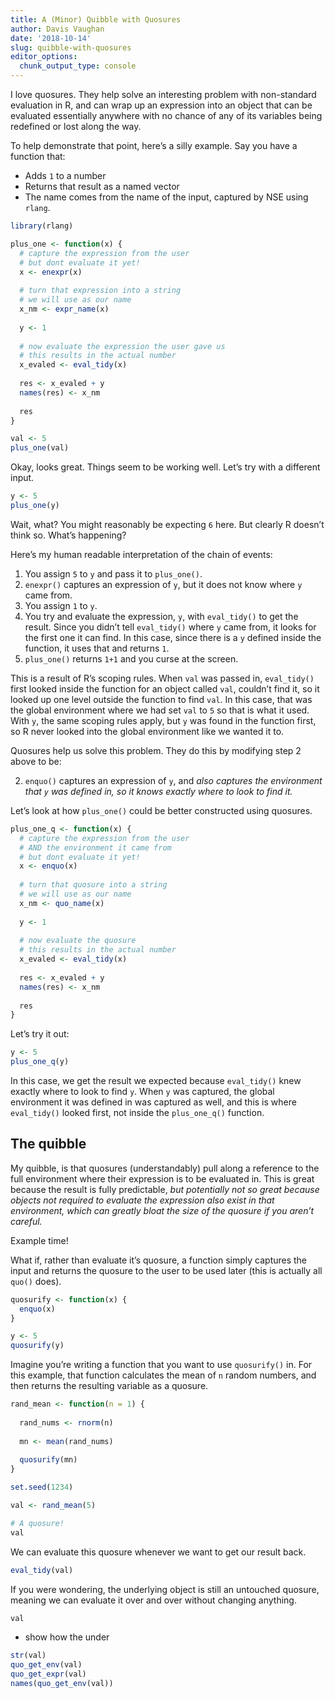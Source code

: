 ```yaml
---
title: A (Minor) Quibble with Quosures
author: Davis Vaughan
date: '2018-10-14'
slug: quibble-with-quosures
editor_options: 
  chunk_output_type: console
---
```


I love quosures. They help solve an interesting problem with non-standard
evaluation in R, and can wrap up an expression into an object that can be
evaluated essentially anywhere with no chance of any of its variables being
redefined or lost along the way.

To help demonstrate that point, here's a silly example. Say you have a function that:

* Adds `1` to a number
* Returns that result as a named vector
* The name comes from the name of the input, captured by NSE using `rlang`.

```r
library(rlang)
```

```r
plus_one <- function(x) {
  # capture the expression from the user
  # but dont evaluate it yet!
  x <- enexpr(x)
  
  # turn that expression into a string 
  # we will use as our name
  x_nm <- expr_name(x)
  
  y <- 1
  
  # now evaluate the expression the user gave us
  # this results in the actual number
  x_evaled <- eval_tidy(x)
  
  res <- x_evaled + y
  names(res) <- x_nm
  
  res
}
```

```r
val <- 5
plus_one(val)
```

Okay, looks great. Things seem to be working well. Let's try with a different
input.

```r
y <- 5
plus_one(y)
```

Wait, what? You might reasonably be expecting `6` here. But clearly R doesn't
think so. What's happening?

Here's my human readable interpretation of the chain of events:

1) You assign `5` to `y` and pass it to `plus_one()`.
2) `enexpr()` captures an expression of `y`, but it does not know where
`y` came from.
3) You assign `1` to `y`.
4) You try and evaluate the expression, `y`, with `eval_tidy()` to get the result.
Since you didn't tell `eval_tidy()` where `y` came from, it looks for the first one it can 
find. In this case, since there is a `y` defined inside the function, it uses
that and returns `1`.
5) `plus_one()` returns `1+1` and you curse at the screen.

This is a result of R's scoping rules. When `val` was passed in, `eval_tidy()`
first looked inside the function for an object called `val`, couldn't find it,
so it looked up one level outside the function to find `val`. In this case,
that was the global environment where we had set `val` to `5` so that is what
it used. With `y`, the same scoping rules apply, but `y` was found in
the function first, so R never looked into the global environment like we wanted
it to.

Quosures help us solve this problem. They do this by modifying step 2 above to
be:

2) `enquo()` captures an expression of `y`, and _also captures the environment
that `y` was defined in, so it knows exactly where to look to find it._

Let's look at how `plus_one()` could be better constructed using quosures.

```r
plus_one_q <- function(x) {
  # capture the expression from the user
  # AND the environment it came from
  # but dont evaluate it yet!
  x <- enquo(x)
  
  # turn that quosure into a string 
  # we will use as our name
  x_nm <- quo_name(x)
  
  y <- 1
  
  # now evaluate the quosure
  # this results in the actual number
  x_evaled <- eval_tidy(x)
  
  res <- x_evaled + y
  names(res) <- x_nm
  
  res
}
```

Let's try it out:

```r
y <- 5
plus_one_q(y)
```

In this case, we get the result we expected because `eval_tidy()` knew exactly
where to look to find `y`. When `y` was captured, the global environment it
was defined in was captured as well, and this is where `eval_tidy()` looked
first, not inside the `plus_one_q()` function.

## The quibble

My quibble, is that quosures (understandably) pull along a reference to the full
environment where their expression is to be evaluated in. This is great because
the result is fully predictable, _but potentially not so great because objects
not required to evaluate the expression also exist in that environment, which
can greatly bloat the size of the quosure if you aren't careful._

Example time!

What if, rather than evaluate it's quosure, a function simply captures the
input and returns the quosure to the user to be used later (this is actually all `quo()` does).

```r
quosurify <- function(x) {
  enquo(x)
}

y <- 5
quosurify(y)
```

Imagine you're writing a function that you want to use `quosurify()` in. For this
example, that function calculates the mean of `n` random numbers, and then returns
the resulting variable as a quosure.

```r
rand_mean <- function(n = 1) {
  
  rand_nums <- rnorm(n)
  
  mn <- mean(rand_nums)
  
  quosurify(mn)
}

set.seed(1234)

val <- rand_mean(5)

# A quosure!
val 
```

We can evaluate this quosure whenever we want to get our result back.

```r
eval_tidy(val)
```

If you were wondering, the underlying object is still an untouched quosure, 
meaning we can evaluate it over and over without changing anything.

```r
val
```

- show how the under

```r
str(val)
quo_get_env(val)
quo_get_expr(val)
names(quo_get_env(val))
```


